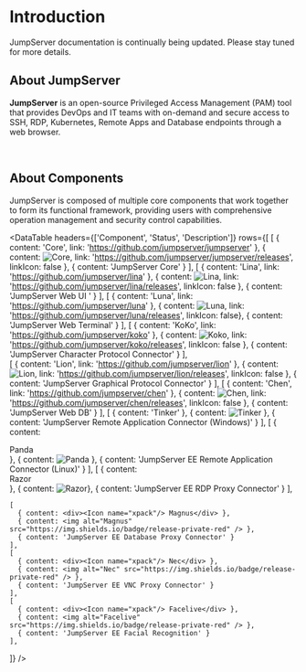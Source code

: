 
# Introduction

<Alert type="tip">
  JumpServer documentation is continually being updated. Please stay tuned for more details.
</Alert>

## About JumpServer

**JumpServer** is an open-source Privileged Access Management (PAM) tool that provides DevOps and IT teams with on-demand and secure access to SSH, RDP, Kubernetes, Remote Apps and Database endpoints through a web browser.

<br/>

<ArchitectureDiagram />

## About Components

JumpServer is composed of multiple core components that work together to form its functional framework, providing users with comprehensive operation management and security control capabilities.

<DataTable
  headers={['Component', 'Status', 'Description']}
  rows={[
    [
      { content: 'Core', link: 'https://github.com/jumpserver/jumpserver' },
      { content: <img alt="Core" src="https://img.shields.io/github/release/jumpserver/jumpserver.svg" />, link: 'https://github.com/jumpserver/jumpserver/releases', linkIcon: false },
      { content: 'JumpServer Core' }
    ],
    [
      { content: 'Lina', link: 'https://github.com/jumpserver/lina' },
      { content: <img alt="Lina" src="https://img.shields.io/github/release/jumpserver/lina.svg" />, link: 'https://github.com/jumpserver/lina/releases', linkIcon: false },
      { content: 'JumpServer Web UI  ' }
    ],
    [
      { content: 'Luna', link: 'https://github.com/jumpserver/luna' },
      { content: <img alt="Luna" src="https://img.shields.io/github/release/jumpserver/luna.svg" />, link: 'https://github.com/jumpserver/luna/releases', linkIcon: false},
      { content: 'JumpServer Web Terminal' }
    ],
    [
      { content: 'KoKo', link: 'https://github.com/jumpserver/koko' },
      { content: <img alt="Koko" src="https://img.shields.io/github/release/jumpserver/koko.svg" />, link: 'https://github.com/jumpserver/koko/releases', linkIcon: false },
      { content: 'JumpServer Character Protocol Connector' }
    ],    
    [
      { content: 'Lion', link: 'https://github.com/jumpserver/lion' },
      { content: <img alt="Lion" src="https://img.shields.io/github/release/jumpserver/lion.svg" />, link: 'https://github.com/jumpserver/lion/releases', linkIcon: false },
      { content: 'JumpServer Graphical Protocol Connector' }
    ],
    [
      { content: 'Chen', link: 'https://github.com/jumpserver/chen' },
      { content: <img alt="Chen" src="https://img.shields.io/github/release/jumpserver/chen.svg" />, link: 'https://github.com/jumpserver/chen/releases', linkIcon: false },
      { content: 'JumpServer Web DB' }
    ],
    [
      { content: 'Tinker' },
      { content: <img alt="Tinker" src="https://img.shields.io/badge/release-private-red" /> },
      { content: 'JumpServer Remote Application Connector (Windows)' }
    ],
    [
      { content: <div><Icon name="xpack"/> Panda</div> },
      { content: <img alt="Panda" src="https://img.shields.io/badge/release-private-red" /> },
      { content: 'JumpServer EE Remote Application Connector (Linux)' }
    ],
    [
      { content: <div><Icon name="xpack"/> Razor</div> },
      { content: <img alt="Razor" src="https://img.shields.io/badge/release-private-red" />},
      { content: 'JumpServer EE RDP Proxy Connector' }
    ],

    [
      { content: <div><Icon name="xpack"/> Magnus</div> },
      { content: <img alt="Magnus" src="https://img.shields.io/badge/release-private-red" /> },
      { content: 'JumpServer EE Database Proxy Connector' }
    ],
    [
      { content: <div><Icon name="xpack"/> Nec</div> },
      { content: <img alt="Nec" src="https://img.shields.io/badge/release-private-red" /> },
      { content: 'JumpServer EE VNC Proxy Connector' }
    ],
    [
      { content: <div><Icon name="xpack"/> Facelive</div> },
      { content: <img alt="Facelive" src="https://img.shields.io/badge/release-private-red" /> },
      { content: 'JumpServer EE Facial Recognition' }
    ],
  ]}
/>
